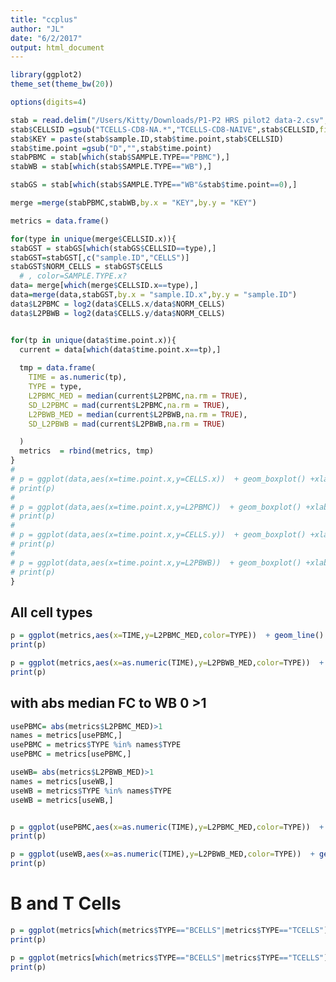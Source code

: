 ```yaml
---
title: "ccplus"
author: "JL"
date: "6/2/2017"
output: html_document
---
```



```r
library(ggplot2)
theme_set(theme_bw(20))

options(digits=4)

stab = read.delim("/Users/Kitty/Downloads/P1-P2 HRS pilot2 data-2.csv",stringsAsFactors = FALSE,sep = ",") 
stab$CELLSID =gsub("TCELLS-CD8-NA.*","TCELLS-CD8-NAIVE",stab$CELLSID,fixed = FALSE)
stab$KEY = paste(stab$sample.ID,stab$time.point,stab$CELLSID)
stab$time.point =gsub("D","",stab$time.point)
stabPBMC = stab[which(stab$SAMPLE.TYPE=="PBMC"),]
stabWB = stab[which(stab$SAMPLE.TYPE=="WB"),]

stabGS = stab[which(stab$SAMPLE.TYPE=="WB"&stab$time.point==0),]

merge =merge(stabPBMC,stabWB,by.x = "KEY",by.y = "KEY")
```


```r

metrics = data.frame()

for(type in unique(merge$CELLSID.x)){
stabGST = stabGS[which(stabGS$CELLSID==type),]
stabGST=stabGST[,c("sample.ID","CELLS")]
stabGST$NORM_CELLS = stabGST$CELLS
  # , color=SAMPLE.TYPE.x?
data= merge[which(merge$CELLSID.x==type),]
data=merge(data,stabGST,by.x = "sample.ID.x",by.y = "sample.ID")
data$L2PBMC = log2(data$CELLS.x/data$NORM_CELLS)
data$L2PBWB = log2(data$CELLS.y/data$NORM_CELLS)


for(tp in unique(data$time.point.x)){
  current = data[which(data$time.point.x==tp),]
  
  tmp = data.frame(
    TIME = as.numeric(tp),
    TYPE = type,
    L2PBMC_MED = median(current$L2PBMC,na.rm = TRUE),
    SD_L2PBMC = mad(current$L2PBMC,na.rm = TRUE),
    L2PBWB_MED = median(current$L2PBWB,na.rm = TRUE),
    SD_L2PBWB = mad(current$L2PBWB,na.rm = TRUE)

  )
  metrics  = rbind(metrics, tmp)
}
# 
# p = ggplot(data,aes(x=time.point.x,y=CELLS.x))  + geom_boxplot() +xlab("TIME") +ylab("CELLS") + labs(title = paste(type,"PBMC"))
# print(p)
# 
# p = ggplot(data,aes(x=time.point.x,y=L2PBMC))  + geom_boxplot() +xlab("TIME") +ylab("FC WB_0") + labs(title = paste(type,"PBMC_LOG2"))
# print(p)
# 
# p = ggplot(data,aes(x=time.point.x,y=CELLS.y))  + geom_boxplot() +xlab("TIME") +ylab("CELLS") + labs(title = paste(type,"WB"))
# print(p)
# 
# p = ggplot(data,aes(x=time.point.x,y=L2PBWB))  + geom_boxplot() +xlab("TIME") +ylab("FC WB_0")  + labs(title = paste(type,"WB_LOG2"))
# print(p)
}

```


## All cell types
```r
p = ggplot(metrics,aes(x=TIME,y=L2PBMC_MED,color=TYPE))  + geom_line() +xlab("TIME") +ylab("Fold change relative to WB_0")  + labs(title = paste("","PBMC"))+ theme(legend.position="none") +ylim(-3,3)
print(p)

p = ggplot(metrics,aes(x=as.numeric(TIME),y=L2PBWB_MED,color=TYPE))  + geom_line() +xlab("TIME") +ylab("Fold change relative to WB_0")  + labs(title = paste("","WB"))+ theme(legend.position="none")+ylim(-3,3)
print(p)

```

## with abs median FC to WB 0 >1 
```r

usePBMC= abs(metrics$L2PBMC_MED)>1
names = metrics[usePBMC,]
usePBMC = metrics$TYPE %in% names$TYPE
usePBMC = metrics[usePBMC,]

useWB= abs(metrics$L2PBWB_MED)>1
names = metrics[useWB,]
useWB = metrics$TYPE %in% names$TYPE
useWB = metrics[useWB,]


p = ggplot(usePBMC,aes(x=as.numeric(TIME),y=L2PBMC_MED,color=TYPE))  + geom_line() +xlab("TIME") +ylab("Fold change relative to WB_0")  + labs(title = paste("","PBMC"))+ylim(-3,3)
print(p)

p = ggplot(useWB,aes(x=as.numeric(TIME),y=L2PBWB_MED,color=TYPE))  + geom_line() +xlab("TIME") +ylab("Fold change relative to WB_0")  + labs(title = paste("","WB"))+ylim(-3,3)
print(p)

```

# B and T Cells
```r
p = ggplot(metrics[which(metrics$TYPE=="BCELLS"|metrics$TYPE=="TCELLS"),],aes(x=TIME,y=L2PBMC_MED,color=TYPE))  + geom_line() +xlab("TIME") +ylab("Fold change relative to WB_0")  + labs(title = paste("","PBMC"))+ylim(-3,3)
print(p)

p = ggplot(metrics[which(metrics$TYPE=="BCELLS"|metrics$TYPE=="TCELLS"),],aes(x=as.numeric(TIME),y=L2PBWB_MED,color=TYPE))  + geom_line() +xlab("TIME") +ylab("Fold change relative to WB_0")  + labs(title = paste("","WB"))+ylim(-3,3)
print(p)


```

